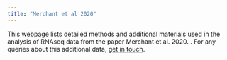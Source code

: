 ```yaml
---
title: "Merchant et al 2020"
---
```


This webpage lists detailed methods and additional materials used in the analysis of RNAseq data from the paper Merchant et al. 2020. <insert link to bioRxive or permanent doi>. For any queries about this additional data, [get in touch](mailto:avp25@cam.ac.uk).